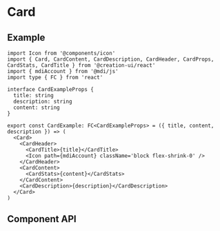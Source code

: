 # Card


<CardPlayground />

## Example

```tsx copy
import Icon from '@components/icon'
import { Card, CardContent, CardDescription, CardHeader, CardProps, CardStats, CardTitle } from '@creation-ui/react'
import { mdiAccount } from '@mdi/js'
import type { FC } from 'react'

interface CardExampleProps {
  title: string
  description: string
  content: string
}

export const CardExample: FC<CardExampleProps> = ({ title, content, description }) => (
  <Card>
    <CardHeader>
      <CardTitle>{title}</CardTitle>
      <Icon path={mdiAccount} className='block flex-shrink-0' />
    </CardHeader>
    <CardContent>
      <CardStats>{content}</CardStats>
    </CardContent>
    <CardDescription>{description}</CardDescription>
  </Card>
)
```

## Component API

<PropsTable properties={properties} name='Card' />
<PropsTable properties={properties} name='CardHeader' />
<PropsTable properties={properties} name='CardTitle' />
<PropsTable properties={properties} name='CardContent' />
<PropsTable properties={properties} name='CardStats' />
<PropsTable properties={properties} name='CardDescription' />
